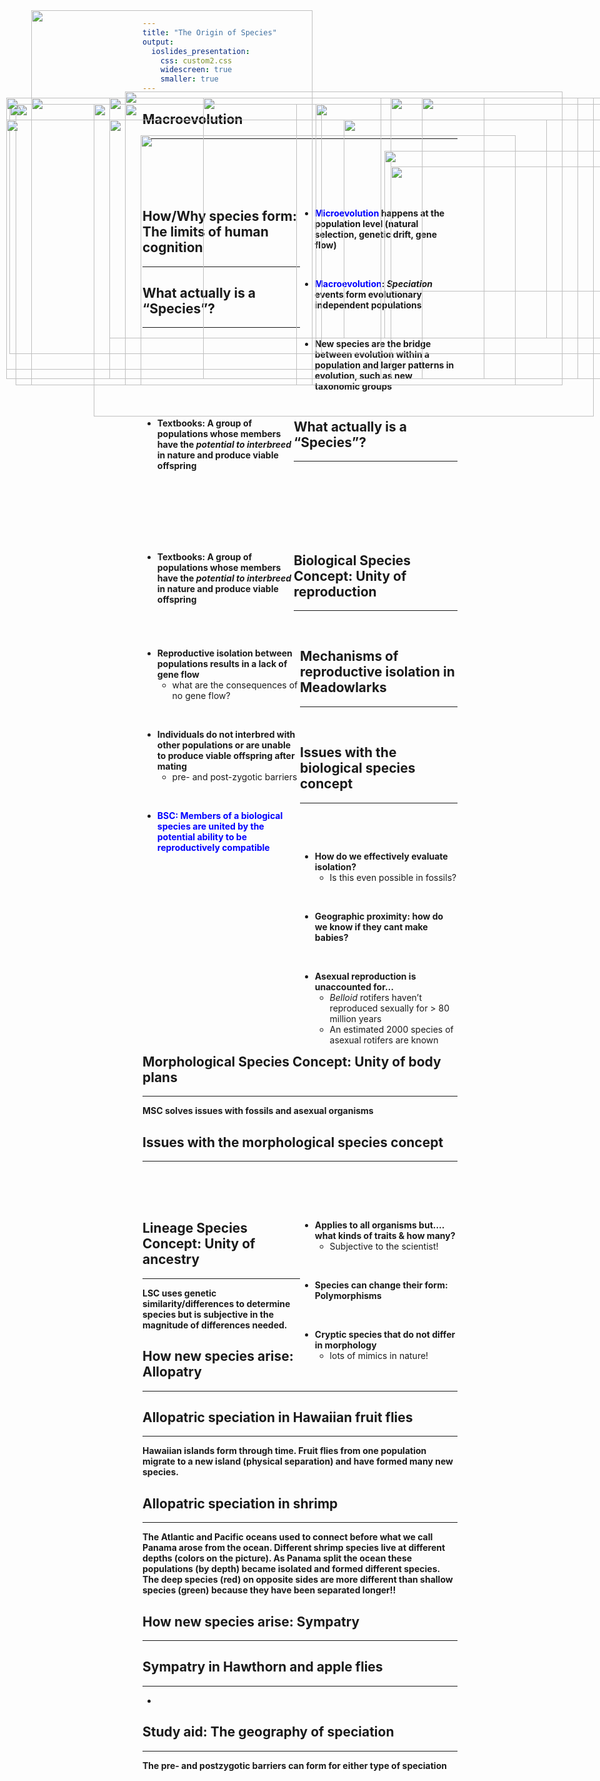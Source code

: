 ```yaml
---
title: "The Origin of Species"
output: 
  ioslides_presentation:
    css: custom2.css
    widescreen: true
    smaller: true
---
```


## Macroevolution
<hr>
<br/>
<br/>
<br/>
<br/>

<div style="float: right; width: 50%;">
* **<span style="color:blue">Microevolution</span> happens at the population level (natural selection, genetic drift, gene flow)**

<br/>

* **<span style="color:blue">Macroevolution</span>: *Speciation* events form evolutionary independent populations**

<br/>

* **New species are the bridge between evolution within a population and larger patterns in evolution, such as new taxonomic groups**

</div>

<IMG STYLE="position:absolute; TOP:200px; LEFT:25px; WIDTH:450px; HEIGHT:450px" SRC="images/macro.png">

## How/Why species form: The limits of human cognition
<hr>

<IMG STYLE="position:absolute; TOP:190px; LEFT:325px; WIDTH:450px; HEIGHT:450px" SRC="images/speciation-continuum.jpg">

## What actually is a "Species"?
<hr>
<br/>
<br/>
<br/>
<br/>
<br/>
<br/>

<div style="float: left; width: 48%;">

* **Textbooks: A group of populations whose members have the *potential to interbreed* in nature and produce viable offspring**

</div>

## What actually is a "Species"?
<hr>
<br/>
<br/>
<br/>
<br/>
<br/>
<br/>

<div style="float: left; width: 48%;">

* **Textbooks: A group of populations whose members have the *potential to interbreed* in nature and produce viable offspring**

</div>

<IMG STYLE="position:absolute; TOP:200px; LEFT:505px; WIDTH:600px; HEIGHT:400px" SRC="images/finches.png">

## Biological Species Concept: Unity of reproduction
<hr>
<br/>


<div style="float: left; width: 50%;">

* **Reproductive isolation between populations results in a lack of gene flow**
    + what are the consequences of no gene flow? 
    
<br/>

* **Individuals do not interbred with other populations or are unable to produce viable offspring after mating**
    + pre- and post-zygotic barriers

<br/>

* <span style="color:blue">**BSC: Members of a biological species are united by the potential ability to be reproductively compatible**</span>

</div>

<IMG STYLE="position:absolute; TOP:190px; LEFT:625px; WIDTH:325px; HEIGHT:450px" SRC="images/speciesconcept.jpg">

## 

<IMG STYLE="position:absolute; TOP:50px; LEFT:50px; WIDTH:450px; HEIGHT:600px" SRC="images/barrier.jpg">

<IMG STYLE="position:absolute; TOP:225px; LEFT:550px; WIDTH:500px; HEIGHT:350px" SRC="images/snail.jpg">

## Mechanisms of reproductive isolation in Meadowlarks
<hr>
<br/>

<IMG STYLE="position:absolute; TOP:180px; LEFT:200px; WIDTH:700px; HEIGHT:460px" SRC="images/lark.png">

## Issues with the biological species concept
<hr>
<br/>
<br/>

<div style="float: left; width: 50%;">

* **How do we effectively evaluate isolation?**
    + Is this even possible in fossils?

<br/>

* **Geographic proximity: how do we know if they cant make babies?**

<br/>

* **Asexual reproduction is unaccounted for...**
    + *Belloid* rotifers haven’t
reproduced sexually for > 80 million years 
    + An estimated 2000 species of asexual rotifers are known

</div>

<IMG STYLE="position:absolute; TOP:300px; LEFT:625px; WIDTH:400px; HEIGHT:200px" SRC="images/rotifer.jpg">

## Morphological Species Concept: Unity of body plans
<hr>
**MSC solves issues with fossils and asexual organisms**
<IMG STYLE="position:absolute; TOP:190px; LEFT:175px; WIDTH:750px; HEIGHT:450px" SRC="images/morph.png">

## Issues with the morphological species concept
<hr>
<br/>
<br/>
<br/>

<div style="float: right; width: 50%;">
* **Applies to all organisms but.... what kinds of traits & how many?**
    + Subjective to the scientist!
    
<br/>

* **Species can change their form: Polymorphisms**

<br/>

* **Cryptic species that do not differ in morphology**
    + lots of mimics in nature!

</div>

<IMG STYLE="position:absolute; TOP:200px; LEFT:15px; WIDTH:500px; HEIGHT:400px" SRC="images/mimic.png">

## Lineage Species Concept: Unity of ancestry
<hr>
**LSC uses genetic similarity/differences to determine species but is subjective in the magnitude of differences needed.**
<IMG STYLE="position:absolute; TOP:225px; LEFT:10px; WIDTH:600px; HEIGHT:400px" SRC="images/phylo.jpg">

<IMG STYLE="position:absolute; TOP:275px; LEFT:615px; WIDTH:450px; HEIGHT:300px" SRC="images/phylo2.gif">

## How new species arise: Allopatry
<hr>

<IMG STYLE="position:absolute; TOP:190px; LEFT:50px; WIDTH:1000px; HEIGHT:450px" SRC="images/allo.png">

## Allopatric speciation in Hawaiian fruit flies
<hr>
**Hawaiian islands form through time. Fruit flies from one population migrate to a new island (physical separation) and have formed many new species.**
<IMG STYLE="position:absolute; TOP:200px; LEFT:200px; WIDTH:700px; HEIGHT:450px" SRC="images/allo_fruit.jpg">

## Allopatric speciation in shrimp
<hr>
**The Atlantic and Pacific oceans used to connect before what we call Panama arose from the ocean. Different shrimp species live at different depths (colors on the picture). As Panama split the ocean these populations (by depth) became isolated and formed different species. The deep species (red) on opposite sides are more different than shallow species (green) because they have been separated longer!!** 
<IMG STYLE="position:absolute; TOP:250px; LEFT:225px; WIDTH:600px; HEIGHT:400px" SRC="images/shrimp.jpg">

## How new species arise: Sympatry
<hr>

<IMG STYLE="position:absolute; TOP:225px; LEFT:175px; WIDTH:700px; HEIGHT:350px" SRC="images/symp.png">

<!-- ## Sympatric speciation via selection pressures: Lake Victoria -->
<!-- <hr> -->

<!-- <IMG STYLE="position:absolute; TOP:190px; LEFT:250px; WIDTH:600px; HEIGHT:450px" SRC="images/symp2.jpg">-->

## Sympatry in Hawthorn and apple flies
<hr>

<IMG STYLE="position:absolute; TOP:190px; LEFT:10px; WIDTH:600px; HEIGHT:450px" SRC="images/flies2.jpg">

<IMG STYLE="position:absolute; TOP:190px; LEFT:675px; WIDTH:300px; HEIGHT:450px" SRC="images/flies3.png">

<!-- ## Is speciation fast or slow? -->
<!-- <hr> -->

<!-- <IMG STYLE="position:absolute; TOP:180px; LEFT:200px; WIDTH:700px; HEIGHT:450px" SRC="images/fossils.jpg"> -->

<!-- <!-- ## What factors impact speciation rates? --> 
<!-- <!-- <hr> --> 

<!-- <!-- <IMG STYLE="position:absolute; TOP:180px; LEFT:200px; WIDTH:700px; HEIGHT:450px" SRC="images/punc.png"> --> -

<!-- ## How much genetic change does it take? -->
<!-- <hr> -->
<!-- <br/> -->

<!-- <div style="float: left; width: 55%;"> -->

<!-- * **Three spine stickleback fish rapidly evolve** -->
<!--     + moved from oceans to freshwater when glaciers retreated after last ice age -->

<!-- <br/> -->

<!-- * **Freshwater habitats brought new selection pressures** -->
<!--     + variety of habitats -->
<!--     + new resources -->
<!--     + change in competition -->

<!-- <br/> -->

<!-- * **Molecular biology examined each speciation** -->
<!--     + ocean &rarr; fresh: one gene with bony armor plate -->
<!--     + fresh habitats &rarr; many genes based on selection pressures -->
<!-- </div> -->

<!-- <IMG STYLE="position:absolute; TOP:180px; LEFT:600px; WIDTH:450px; HEIGHT:400px" SRC="images/fish.jpg"> -->

## Study aid: The geography of speciation
<hr>
**The pre- and postzygotic barriers can form for either type of speciation**

<IMG STYLE="position:absolute; TOP:200px; LEFT:150px; WIDTH:800px; HEIGHT:500px" SRC="images/allosym.jpg">